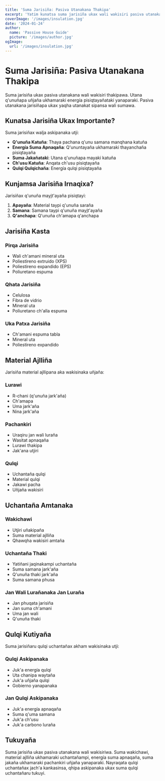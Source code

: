```yaml
---
title: 'Suma Jarisiña: Pasiva Utanakana Thakipa'
excerpt: 'Yatim kunatsa suma jarisiña ukax wali wakisiri pasiva utanakataki, ukhamaraki kunjamasa energía suma apnaqañataki yanaparakixa.'
coverImage: '/images/insulation.jpg'
date: '2024-01-24'
author:
  name: 'Passive House Guide'
  picture: '/images/author.jpg'
ogImage:
  url: '/images/insulation.jpg'
---
```


# Suma Jarisiña: Pasiva Utanakana Thakipa

Suma jarisiña ukax pasiva utanakana wali wakisiri thakipawa. Utana q'unuñapa uñjaña ukhamaraki energía pisiqtayañataki yanaparaki. Pasiva utanakana jarisiñapa ukax yaqha utanakat sipansa wali sumawa.

## Kunatsa Jarisiña Ukax Importante?

Suma jarisiñax walja askipanaka utji:

- **Q'unuña Katuña**: Thaya pachana q'unu samana manqhana katuña
- **Energía Suma Apnaqaña**: Q'ununtayaña ukhamaraki thayanchaña pisiqtayaña
- **Suma Jakañataki**: Utana q'unuñapa mayaki katuña
- **Ch'usu Katuña**: Anqata ch'usu pisiqtayaña
- **Qulqi Qulqichaña**: Energía qulqi pisiqtayaña

## Kunjamsa Jarisiña Irnaqixa?

Jarisiñax q'unuña mayjt'ayaña pisiqtayi:

1. **Apayaña**: Material taypi q'unuña saraña
2. **Samana**: Samana taypi q'unuña mayjt'ayaña
3. **Q'anchapa**: Q'unuña ch'amapa q'anchapa

## Jarisiña Kasta

### Pirqa Jarisiña
- Wali ch'amani mineral uta
- Poliestireno extruido (XPS)
- Poliestireno expandido (EPS)
- Poliuretano espuma

### Qhata Jarisiña
- Celulosa
- Fibra de vidrio
- Mineral uta
- Poliuretano ch'alla espuma

### Uka Patxa Jarisiña
- Ch'amani espuma tabla
- Mineral uta
- Poliestireno expandido

## Material Ajlliña

Jarisiña material ajllipana aka wakisinaka uñjaña:

### Lurawi
- R-chani (q'unuña jark'aña)
- Ch'amapa
- Uma jark'aña
- Nina jark'aña

### Pachankiri
- Uraqiru jan wali luraña
- Wasitat apnaqaña
- Lurawi thakipa
- Jak'ana utjiri

### Qulqi
- Uchantaña qulqi
- Material qulqi
- Jakawi pacha
- Uñjaña wakisiri

## Uchantaña Amtanaka

### Wakichawi
- Utjiri uñakipaña
- Suma material ajlliña
- Qhawqha wakisiri amtaña

### Uchantaña Thaki
- Yatiñani jaqinakampi uchantaña
- Suma samana jark'aña
- Q'unuña thaki jark'aña
- Suma samana phusa

### Jan Wali Lurañanaka Jan Luraña
- Jan phuqata jarisiña
- Jan suma ch'amani
- Uma jan wali
- Q'unuña thaki

## Qulqi Kutiyaña

Suma jarisiñaru qulqi uchantañax akham wakisinaka utji:

### Qulqi Askipanaka
- Juk'a energía qulqi
- Uta chanipa waytaña
- Juk'a uñjaña qulqi
- Gobierno yanapanaka

### Jan Qulqi Askipanaka
- Juk'a energía apnaqaña
- Suma q'uma samana
- Juk'a ch'usu
- Juk'a carbono luraña

## Tukuyaña

Suma jarisiña ukax pasiva utanakana wali wakisiriwa. Suma wakichawi, material ajlliña ukhamaraki uchantañampi, energía suma apnaqaña, suma jakaña ukhamaraki pachankiri uñjaña yanaparaki. Nayraqata qulqi uchantañax jach'a kankasinsa, qhipa askipanaka ukax suma qulqi uchantañaru tukuyi.
